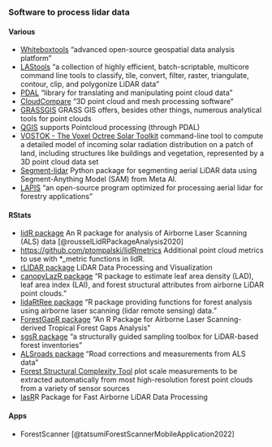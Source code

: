 
### Software to process lidar data

#### Various

- [Whiteboxtools](https://www.whiteboxgeo.com/)
  "advanced open-source geospatial data analysis platform"
- [LAStools](https://rapidlasso.com/lastools/)
  "a collection of highly efficient, batch-scriptable, multicore command line tools to classify, tile, convert, filter, raster, triangulate, contour, clip, and polygonize LiDAR data"
- [PDAL](https://pdal.io/en/latest/)
  "library for translating and manipulating point cloud data"
- [CloudCompare](https://cloudcompare.org/)
  "3D point cloud and mesh processing software"
- [GRASSGIS](https://grasswiki.osgeo.org/wiki/Processing_lidar_and_UAV_point_clouds_in_GRASS_GIS_(workshop_at_FOSS4G_Boston_2017))
  GRASS GIS offers, besides other things, numerous analytical tools for point clouds
- [QGIS](https://www.qgis.org/de/site/)
  supports Pointcloud processing (through PDAL)
- [VOSTOK - The Voxel Octree Solar Toolkit](https://doi.org/10.11588/data/QNA02B)
  command-line tool to compute a detailed model of incoming solar radiation distribution on a patch of land, including structures like buildings and vegetation, represented by a 3D point cloud data set
- [Segment-lidar](https://github.com/hobuinc/segment-lidar)
  Python package for segmenting aerial LiDAR data using Segment-Anything Model (SAM) from Meta AI.
- [LAPIS](https://github.com/jontkane/Lapis)
  "an open-source program optimized for processing aerial lidar for forestry applications" 

#### RStats

- [lidR package](https://github.com/r-lidar/lidR)
  An R package for analysis of Airborne Laser Scanning (ALS) data [@rousselLidRPackageAnalysis2020]
- [https://github.com/ptompalski/lidRmetrics](lidRmetrics) Additional point cloud metrics to use with *_metric functions in lidR.
- [rLIDAR package](https://github.com/carlos-alberto-silva/rLiDAR)
  LiDAR Data Processing and Visualization 
- [canopyLazR package](https://github.com/akamoske/canopyLazR)
  "R package to estimate leaf area density (LAD), leaf area index (LAI), and forest structural attributes from airborne LiDAR point clouds."
- [lidaRtRee package](https://gitlab.irstea.fr/jean-matthieu.monnet/lidaRtRee)
  "R package providing functions for forest analysis using airborne laser scanning (lidar remote sensing) data."
- [ForestGapR package](https://github.com/carlos-alberto-silva/ForestGapR)
  "An R Package for Airborne Laser Scanning-derived Tropical Forest Gaps Analysis"
- [sgsR package](https://github.com/tgoodbody/sgsR)
  "a structurally guided sampling toolbox for LiDAR-based forest inventories"
- [ALSroads package](https://github.com/Jean-Romain/ALSroads)
  "Road corrections and measurements from ALS data "
- [Forest Structural Complexity Tool](https://github.com/SKrisanski/FSCT)
  plot scale measurements to be extracted automatically from most high-resolution forest point clouds from a variety of sensor sources
- [lasR](https://github.com/r-lidar/lasR)R Package for Fast Airborne LiDAR Data Processing

#### Apps

- ForestScanner [@tatsumiForestScannerMobileApplication2022]